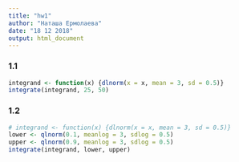 ```yaml
---
title: "hw1"
author: "Наташа Ермолаева"
date: "18 12 2018"
output: html_document
---
```


### 1.1

```r
integrand <- function(x) {dlnorm(x = x, mean = 3, sd = 0.5)}
integrate(integrand, 25, 50)
```

### 1.2

```r
# integrand <- function(x) {dlnorm(x = x, mean = 3, sd = 0.5)}
lower <- qlnorm(0.1, meanlog = 3, sdlog = 0.5)
upper <- qlnorm(0.9, meanlog = 3, sdlog = 0.5)
integrate(integrand, lower, upper)
```
